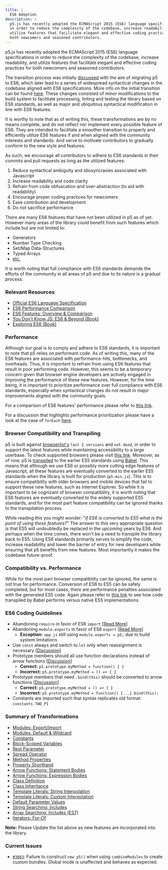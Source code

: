 ```yaml
---
title: |
  ES6 Adoption
description: >
  p5.js has recently adopted the ECMAScript 2015 (ES6) language specifications
  in order to reduce the complexity of the codebase, increase readability, and
  utilize features that facilitate elegant and effective coding practices for
  both newcomers and seasoned contributors.
---
```



p5.js has recently adopted the ECMAScript 2015 (ES6) language specifications in order to reduce the complexity of the codebase, increase readability, and utilize features that facilitate elegant and effective coding practices for both newcomers and seasoned contributors.

The transition process was initially [discussed](https://github.com/processing/p5.js/issues/3758) with the aim of migrating p5 to ES6, which later lead to a series of widespread syntactical changes in the codebase aligned with ES6 specifications. More info on the initial transition can be found [here](https://github.com/processing/p5.js/pull/3874). These changes consisted of minor modifications to the build system to facilitate processing, linting and testing the library based on ES6 standards, as well as major and ubiquitous syntactical modification in line with ES6 features.

It is worthy to note that as of writing this, these transformations are by no means complete, and do not reflect nor implement every possible feature of ES6. They are intended to facilitate a smoother transition to properly and efficiently utilize ES6 features if and when aligned with the community interests and standards. And serve to motivate contributors to gradually conform to the new style and features.

As such, we encourage all contributors to adhere to ES6 standards in their commits and pull requests as long as the utilized features:

1. Reduce syntactical ambiguity and idiosyncrasies associated with Javascript
2. Increase readability and code clarity
3. Refrain from code obfuscation and over-abstraction (to aid with readability)
4. Encourage proper coding practices for newcomers
5. Ease contribution and development
6. Do not sacrifice performance

There are many ES6 features that have not been utilized in p5 as of yet. However many areas of the library could benefit from such features which include but are not limited to:

* Generators
* Number Type Checking
* Set/Map Data-Structures
* Typed Arrays
* [etc.](http://es6-features.org/)

It is worth noting that full compliance with ES6 standards demands the efforts of the community in all areas of p5 and due to its nature is a gradual process.

### Relevant Resources

* [Official ES6 Language Specification](https://www.ecma-international.org/ecma-262/6.0/)
* [ES6 Performance Comparison](http://incaseofstairs.com/six-speed/)
* [ES6 Features: Overview & Comparison](http://es6-features.org/)
* [You Don't Know JS: ES6 & Beyond (Book)](https://github.com/getify/You-Dont-Know-JS/tree/main/es6%20%26%20beyond)
* [Exploring ES6 (Book)](https://exploringjs.com/es6/)

### Performance

Although our goal is to comply and adhere to ES6 standards, it is important to note that p5 relies on performant code. As of writing this, many of the ES6 features are associated with performance-hits, bottlenecks, and overheads. Thus, it is important to refrain from using ES6 features that result in poor performing code. However, this seems to be a temporary concern given that browser engine developers are actively engaged in improving the performance of these new features. However, for the time being, it is important to prioritize performance over full compliance with ES6 standards, especially when syntactical changes do not result in major improvements aligned with the community goals.

For a comparison of ES6 features' performance please refer to [this link](http://incaseofstairs.com/six-speed/).

For a discussion that highlights performance prioritization please have a look at the case of `forEach` [here](https://github.com/processing/p5.js/issues/3758#issuecomment-507922753).

### Browser Compatibility and Transpiling

p5 is built against [browserlist's](https://github.com/browserslist/browserslist) `last 2 versions` and `not dead`, in order to support the latest features while maintaining accessibility to a large userbase. To check supported browsers please visit [this link](https://browserl.ist/?q=last+2+versions). Moreover, as of now, p5 is [transpiled](https://en.wikipedia.org/wiki/Source-to-source_compiler) to the earlier ES5 standards using [Babel](https://babeljs.io/). This means that although we use ES6 or possibly more cutting edge features of Javascript, all these features are eventually converted to the earlier ES5 standards when the library is built for production (`p5-min.js`). This is to ensure compatibility with older browsers and mobile devices that fail to support these new features, such as Internet Explorer. So while it is important to be cognizant of browser compatibility, it is worth noting that ES6 features are eventually converted to the widely supported ES5 standards, and for the most part feature compatibility can be ignored thanks to the transpilation process.

While reading this you might wonder: "*if ES6 is converted to ES5 what is the point of using these features?*" The answer to this very appropriate question is that ES5 will undoubtedly be replaced in the upcoming years by ES6. And perhaps when the time comes, there won't be a need to transpile the library back to ES5. Using ES6 standards primarily serves to simplify the code, increase readability and lower the barrier of entry for new developers while ensuring that p5 benefits from new features. Most importantly it makes the codebase future-proof.

### Compatibility vs. Performance

While for the most part browser compatibility can be ignored, the same is not true for performance. Conversion of ES6 to ES5 can be safely completed, but for most cases, there are performance penalties associated with the generated ES5 code. Again please refer to [this link](http://incaseofstairs.com/six-speed/) to see how code transpiled by Babel performs versus native ES5 implementations.

### ES6 Coding Guidelines

* Abandoning `require` in favor of ES6 `import` \[[Read More](https://exploringjs.com/es6/ch_modules.html#sec_importing-exporting-details)]
* Abandoning `module.exports` in favor of ES6 `export` \[[Read More](https://exploringjs.com/es6/ch_modules.html#sec_importing-exporting-details)]
  * **Exception:** `app.js` still using `module.exports = p5;` due to build system limitations
* Use `const` always and switch to `let` only when reassignment is necessary \[[Discussion](https://github.com/processing/p5.js/issues/3877)]
* Prototype members should all use function declarations instead of arrow functions \[[Discussion](https://github.com/processing/p5.js/issues/3875)]
  * **Correct:** `p5.prototype.myMethod = function() { }`
  * **Incorrect:** `p5.prototype.myMethod = () => { }`
* Prototype members that need `.bind(this)` should be converted to arrow functions \[[Discussion](https://github.com/processing/p5.js/issues/3875)]
  * **Correct:** `p5.prototype.myMethod = () => { }`
  * **Incorrect:** `p5.prototype.myMethod = function() {...}.bind(this);`
* Constants are imported such that syntax replicates old format: `constants.TWO_PI`

### Summary of Transformations

* [Modules: Export/Import](http://es6-features.org/#ValueExportImport)
* [Modules: Default & Wildcard](http://es6-features.org/#ValueExportImport)
* [Constants](http://es6-features.org/#Constants)
* [Block-Scoped Variables](http://es6-features.org/#BlockScopedVariables)
* [Rest Parameter](http://es6-features.org/#RestParameter)
* [Spread Operator](http://es6-features.org/#SpreadOperator)
* [Method Properties](http://es6-features.org/#MethodProperties)
* [Property Shorthand](http://es6-features.org/#PropertyShorthand)
* [Arrow Functions: Statement Bodies](http://es6-features.org/#StatementBodies)
* [Arrow Functions: Expression Bodies](http://es6-features.org/#ExpressionBodies)
* [Class Definition](http://es6-features.org/#ClassDefinition)
* [Class Inheritance](http://es6-features.org/#ClassInheritance)
* [Template Literals: String Interpolation](http://es6-features.org/#StringInterpolation)
* [Template Literals: Custom Interpolation](http://es6-features.org/#CustomInterpolation)
* [Default Parameter Values](http://es6-features.org/#DefaultParameterValues)
* [String Searching: Includes](http://es6-features.org/#StringSearching)
* [Array Searching: Includes (ES7)](https://developer.mozilla.org/en-US/docs/Web/JavaScript/Reference/Global_Objects/Array/includes)
* [Iterators: For-Of](http://es6-features.org/#IteratorForOfOperator)

**Note:** Please Update the list above as new features are incorporated into the library.

### Current Issues

* [`#3883`](https://github.com/processing/p5.js/issues/3883): Failure to construct `new p5()` when using `combineModules` to create custom bundles. Global mode is unaffected and behaves as expected.
